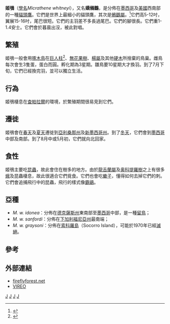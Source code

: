 {{Speciesbox
| taxon = Micrathene whitneyi
| binomial_authority = ([[William_Cooper_(conchologist)|Cooper]], 1861)
| status = LC
| status_system = IUCN3.1
| status_ref = <ref>{{IUCN2010|assessors=BirdLife International|year=2009|id=143285|title=Micrathene whitneyi|version=2010.4|downloaded=2011-01-26}}</ref>
| image = Elf Ow Cropped very small.jpg
| parent_authority = [[Elliott_Coues|Coues]], 1866
}}

'''姬鴞'''（[[學名|學名]]''Micrathene whitneyi''），又名'''嬌鵂鶹'''，是分佈在[[墨西哥|墨西哥]]及[[美國|美國]]西南部的一種[[貓頭鷹|貓頭鷹]]。它們是世界上最細小的貓頭鷹，其次是[[鵂鶹屬|鵂鶹屬]]。<ref>{{Cite web|url=http://owling.com/Elf.htm|title=Owling.com Magazine|accessdate=2010-09-01|archive-date=2016-08-20|archive-url=https://web.archive.org/web/20160820085930/http://owling.com/Elf.htm|dead-url=yes}}</ref>它們高5-12吋，翼展15-16吋，尾巴很短。它們的主羽差不多長過尾巴。它們的腳很長。它們重1-1.4安士。它們會於暮晨出沒，被此對唱。

==繁殖==

姬鴞一般會用[[啄木鳥|啄木鳥]]在[[巨人柱|巨人柱]]<ref>{{Cite journal|author=Hardy, P., Morisson, M.|year=2001|title=Nest site selection by elf owls in the Sonoran Desert|journal=The Wilson Bulletin|volume=113|issue=1|pages=23-32}}</ref>、[[無花果樹|無花果樹]]、[[楊屬|楊屬]]及其他[[硬木|硬木]]所捨棄的鳥巢。雌鳥每次會生3隻蛋，蛋白而圓。孵化期為3星期。雛鳥要10星期大才換羽。到了7月下旬，它們已經換完羽，並可以獨立生活。

==行為==
姬鴞棲息在[[查帕拉爾|查帕拉爾]]的環境，於繁殖期間很易見到它們。

==遷徙==
姬鴞會在[[春天|春天]]及[[夏天|夏天]]遷徙到[[亞利桑那州|亞利桑那州]]及[[新墨西哥州|新墨西哥州]]。到了[[冬天|冬天]]，它們會到[[墨西哥|墨西哥]]中部及南部。到了8月中或5月初，它們就向北回家。

==食性==
姬鴞主要吃[[昆蟲|昆蟲]]，故此會住在樹多的地方。由於[[龍舌蘭屬|龍舌蘭屬]]及[[奥科提羅樹|奥科提羅樹]]之上有很多[[蛾|蛾]]及昆蟲棲息，故此很適合它們覓食。它們也會吃[[蠍子|蠍子]]，懂得如何去掉它們的刺。它們會追捕飛行中的昆蟲，飛行的樣式像[[霸鶲|霸鶲]]。

==亞種==
* ''M. w. idonea''：分佈在[[德克薩斯州|德克薩斯州]]東南部至[[墨西哥|墨西哥]]中部，是一種[[留鳥|留鳥]]；
* ''M. w. sanfordi''：分佈在[[下加利福尼亞州|下加利福尼亞州]]最南端；
* ''M. w. graysoni''：分佈在[[索科羅島|索科羅島]]（Socorro Island），可能於1970年已經[[滅絕|滅絕]]。

==參考==
{{reflist}}

==外部連結==
{{Commons|Micrathene whitneyi}}
* [http://fireflyforest.net/firefly/2005/06/22/elf-owl/ fireflyforest.net] {{Wayback|url=http://fireflyforest.net/firefly/2005/06/22/elf-owl/ |date=20200923172001 }}
* [http://vireo.acnatsci.org/search.html?Form=Search&SEARCHBY=Common&KEYWORDS=elf+owl&showwhat=images&AGE=All&SEX=All&ACT=All&Search=Search&VIEW=All&ORIENTATION=All&RESULTS=24 VIREO] {{Wayback|url=http://vireo.acnatsci.org/search.html?Form=Search&SEARCHBY=Common&KEYWORDS=elf+owl&showwhat=images&AGE=All&SEX=All&ACT=All&Search=Search&VIEW=All&ORIENTATION=All&RESULTS=24 |date=20201202092349 }}

{{Taxonbar}}
[[Category:鴟鴞科|J]]
[[Category:姬鸮属|J]]
[[Category:墨西哥鳥類|J]]
[[Category:美國鳥類|J]]